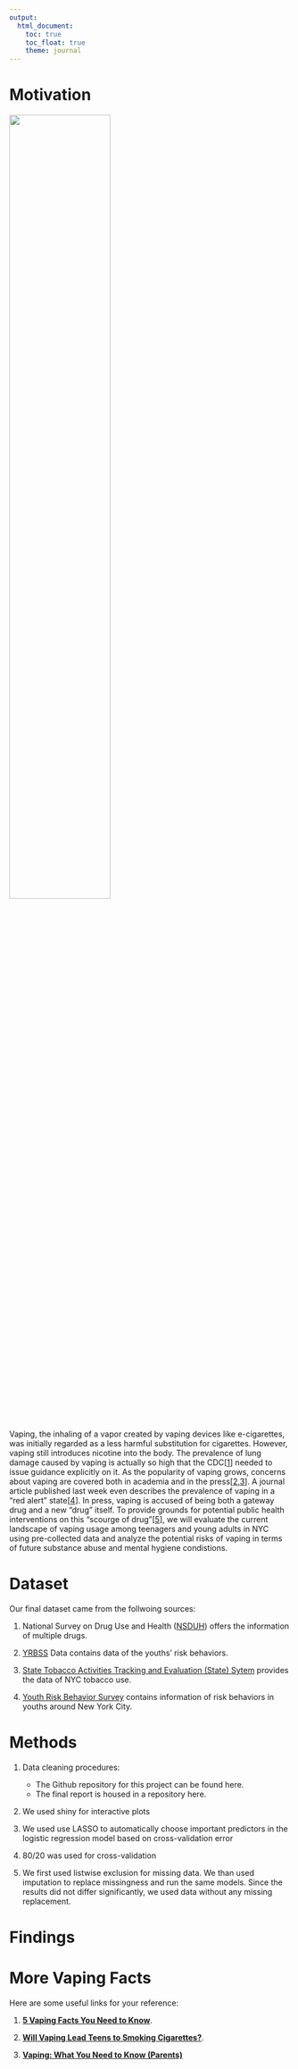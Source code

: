 ```yaml
---
output: 
  html_document:
    toc: true
    toc_float: true
    theme: journal
---
```


# Motivation

<left><img src = "images/youthvaping.jpg" style = "width:60%"> </left>


Vaping, the inhaling of a vapor created by vaping devices like e-cigarettes, was initially regarded as a less harmful substitution for cigarettes. However, vaping still introduces nicotine into the body. The prevalence of lung damage caused by vaping is actually so high that the CDC[[1](https://www.sciencedirect.com/science/article/pii/S2213260019304096?via=ihub)] needed to issue guidance explicitly on it.  As the popularity of vaping grows, concerns about vaping are covered both in academia and in the press[[2](https://health.usnews.com/health-care/for-better/articles/2018-06-13/how-teenage-vaping-puts-structure-in-place-for-heroin-and-cocaine-addiction),[3](https://www.cnn.com/2015/09/04/us/vaping-abuse/index.html)]. A journal article published last week even describes the prevalence of vaping in a "red alert" state[[4](https://link.springer.com/article/10.1057/s41271-019-00193-2)]. In press, vaping is accused of being both a  gateway drug and a new "drug" itself. To provide grounds for potential public health interventions on this "scourge of drug"[[5](https://www.cnn.com/2015/09/04/us/vaping-abuse/index.html)], we will evaluate the current landscape of vaping usage among teenagers and young adults in NYC using pre-collected data and analyze the potential risks of vaping in terms of future substance abuse and mental hygiene condistions.


# Dataset

Our final dataset came from the follwoing sources: 

1.    National Survey on Drug Use and Health ([NSDUH](<https://www.samhsa.gov/data/all-reports?f[]=field_report_and_document_type:6461&f[]=field_samhsa_survey:6511&f%5B%5D[]=field_report_and_document_type:6461&f%5B%5D[]=field_samhsa_survey:6511&order=desc&sort=field_date_printed_on_report&items_per_page=15&page=0>)) offers the information of multiple drugs.

2.   [YRBSS](https://www.cdc.gov/healthyyouth/data/yrbs/data.htm) Data contains data of the youths' risk behaviors.

3.   [State Tobacco Activities Tracking and Evaluation (State) Sytem](https://nccd.cdc.gov/STATESystem/rdPage.aspx?rdReport=OSH_State.CustomReports&rdAgReset=True&rdShowModes=showResults&rdShowWait=true&rdPaging=Interactive&islMeasure=180EVP) provides the data of NYC tobacco use.

4.   [Youth Risk Behavior Survey](https://a816-healthpsi.nyc.gov/epiquery/YRBS/yrbsIndex.html) contains information of risk behaviors in youths around New York City.


# Methods

1.    Data cleaning procedures: 

      * The Github repository for this project can be found here.
      * The final report is housed in a repository here.

2.    We used shiny for interactive plots

3.    We used use LASSO to automatically choose important predictors in the logistic regression model based on cross-validation error

4.    80/20 was used for cross-validation

5.    We first used listwise exclusion for missing data. We than used imputation to replace missingness and run the same models. Since the results did not differ significantly, we used data without any missing replacement. 


# Findings

# More Vaping Facts

Here are some useful links for your reference:

1.    [**5 Vaping Facts You Need to Know**](https://www.hopkinsmedicine.org/health/wellness-and-prevention/5-truths-you-need-to-know-about-vaping).

2.    [**Will Vaping Lead Teens to Smoking Cigarettes?**](https://www.hopkinsmedicine.org/health/wellness-and-prevention/does-vaping-lead-to-smoking).

3.    [**Vaping: What You Need to Know (Parents)**](https://kidshealth.org/en/parents/e-cigarettes.html)

